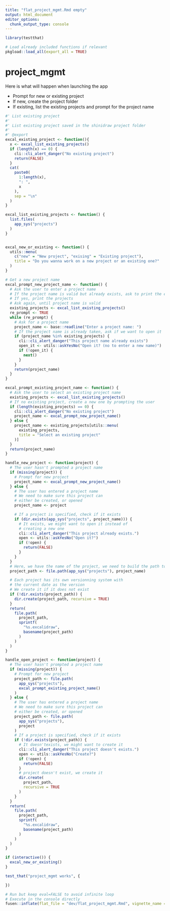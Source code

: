 ```yaml
---
title: "flat_project_mgmt.Rmd empty"
output: html_document
editor_options:
  chunk_output_type: console
---
```


```r
library(testthat)
```

```r
# Load already included functions if relevant
pkgload::load_all(export_all = TRUE)
```

# project_mgmt

Here is what will happen when launching the app

+ Prompt for new or existing project
+ If new, create the project folder
+ If existing, list the existing projects and prompt for the project name


```r
#' List existing project
#'
#' List existing project saved in the shinidraw project folder
#'
#' @export
excal_existing_project <- function(){
  x <- excal_list_existing_projects()
  if (length(x) == 0) {
    cli::cli_alert_danger("No existing project")
    return(FALSE)
  }
  cat(
    paste0(
      1:length(x),
      ": ",
      x
    ),
    sep = "\n"
  )
}

excal_list_existing_projects <- function() {
  list.files(
    app_sys("projects")
  )
}


excal_new_or_existing <- function() {
  utils::menu(
    c("new" = "New project", "exising" = "Existing project"),
    title = "Do you wanna work on a new project or an existing one?"
  )
}

# Get a new project name
excal_prompt_new_project_name <- function() {
  # Ask the user to enter a project name
  # If the project name is valid but already exists, ask to print the existing ones
  # If yes, print the projects
  # Ask again, until project name is valid
  existing_projects <- excal_list_existing_projects()
  re_prompt <- TRUE
  while (re_prompt) {
    # Ask for a project name
    project_name <- base::readline("Enter a project name: ")
    # If the project name is already taken, ask if we want to open it
    if (project_name %in% existing_projects) {
      cli::cli_alert_danger("This project name already exists")
      open_it <- utils::askYesNo("Open it? (no to enter a new name)")
      if (!open_it) {
        next()
      }
    }
    return(project_name)
  }
}

excal_prompt_existing_project_name <- function() {
  # Ask the user to select an existing project name
  existing_projects <- excal_list_existing_projects()
  # If no existing project, create a new one by prompting the user
  if (length(existing_projects) == 0) {
    cli::cli_alert_danger("No existing project")
    project_name <- excal_prompt_new_project_name()
  } else {
    project_name <- existing_projects[utils::menu(
      existing_projects,
      title = "Select an existing project"
    )]
  }
  return(project_name)
}

handle_new_project <- function(project) {
  # The user hasn't prompted a project name
  if (missing(project)) {
    # Prompt for new project
    project_name <- excal_prompt_new_project_name()
  } else {
    # The user has entered a project name
    # We need to make sure this project can
    # either be created, or opened
    project_name <- project

    # If a project is specified, check if it exists
    if (dir.exists(app_sys("projects", project_name))) {
      # It exists, we might want to open it instead of
      # creating a new one
      cli::cli_alert_danger("This project already exists.")
      open <- utils::askYesNo("Open it?")
      if (!open) {
        return(FALSE)
      }
    }
  }
  # Here, we have the name of the project, we need to build the path to it
  project_path <- file.path(app_sys("projects"), project_name)

  # Each project has its own versionning system with
  # the current date as the version
  # We create it if it does not exist
  if (!dir.exists(project_path)) {
    dir.create(project_path, recursive = TRUE)
  }
  return(
    file.path(
      project_path,
      sprintf(
        "%s.excalidraw",
        basename(project_path)
      )
    )
  )
}

handle_open_project <- function(project) {
  # The user hasn't prompted a project name
  if (missing(project)) {
    # Prompt for new project
    project_path <- file.path(
      app_sys("projects"),
      excal_prompt_existing_project_name()
    )
  } else {
    # The user has entered a project name
    # We need to make sure this project can
    # either be created, or opened
    project_path <- file.path(
      app_sys("projects"),
      project
    )
    # If a project is specified, check if it exists
    if (!dir.exists(project_path)) {
      # It doesn'texists, we might want to create it
      cli::cli_alert_danger("This project doesn't exists.")
      open <- utils::askYesNo("Create?")
      if (!open) {
        return(FALSE)
      }
      # project doesn't exist, we create it
      dir.create(
        project_path,
        recursive = TRUE
      )
    }
  }
  return(
    file.path(
      project_path,
      sprintf(
        "%s.excalidraw",
        basename(project_path)
      )
    )
  )
}

```

```r
if (interactive()) {
  excal_new_or_existing()
}
```

```r
test_that("project_mgmt works", {

})
```


```r
# Run but keep eval=FALSE to avoid infinite loop
# Execute in the console directly
fusen::inflate(flat_file = "dev/flat_project_mgmt.Rmd", vignette_name = NA)
```


